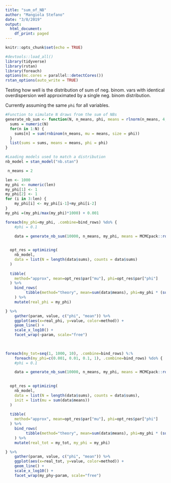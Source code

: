 ```yaml
---
title: "sum_of_NB"
author: "Mangiola Stefano"
date: "3/8/2019"
output:
  html_document:
    df_print: paged
---
```


```r
knitr::opts_chunk$set(echo = TRUE)

#devtools::load_all()
library(tidyverse)
library(rstan)
library(foreach)
options(mc.cores = parallel::detectCores())
rstan_options(auto_write = TRUE)
```

Testing how well is the distribution of sum of neg. binom. vars with identical overdispersion well approximated by a single neg. binom distribution.

Currently assuming the same `phi` for all variables. 

```r
#Function to simulate N draws from the sum of NBs
generate_nb_sum <- function(N, n_means, phi, means = rlnorm(n_means, 4, 2)) {
  sums = numeric(N)
  for(n in 1:N) {
    sums[n] = sum(rnbinom(n_means, mu = means, size = phi))
  }
  list(sums = sums, means = means, phi = phi)
}

#Loading models used to match a distribution
nb_model = stan_model("nb.stan")
```


```r
 n_means = 2

len <- 1000
my_phi <- numeric(len)
my_phi[1] <- 1
my_phi[2] <- 1
for (i in 3:len) { 
    my_phi[i] <- my_phi[i-1]+my_phi[i-2]
}
my_phi =(my_phi/max(my_phi)*1000) + 0.001

foreach(my_phi=my_phi, .combine=bind_rows) %do% {
	#phi = 0.1

	data = generate_nb_sum(10000, n_means, my_phi, means = MCMCpack::rdirichlet(1, c(100, 200)) * 2000)

	 
  opt_res = optimizing(
  	nb_model, 
  	data = list(N = length(data$sums), counts = data$sums)
  )
  
  tibble(
  	method="approx", mean=opt_res$par["mu"], phi=opt_res$par["phi"]
  ) %>%
  	bind_rows(
  		 tibble(method="theory", mean=sum(data$means), phi=my_phi * (sum(data$means) ^ 2) / sum(data$means ^ 2))
  	) %>% 
  	mutate(real_phi = my_phi)

} %>%
	gather(param, value, c("phi", "mean")) %>%
	ggplot(aes(x=real_phi, y=value, color=method)) + 
	geom_line() + 
	scale_x_log10() + 
	facet_wrap(~param, scale="free")
  
  
```

```r

foreach(my_tot=seq(1, 1000, 10), .combine=bind_rows) %:%
	foreach(my_phi=c(0.001, 0.01, 0.1, 1), .combine=bind_rows) %do% {
	#phi = 0.1

	data = generate_nb_sum(10000, n_means, my_phi, means = MCMCpack::rdirichlet(1, c(100, 200)) * my_tot)

	 
  opt_res = optimizing(
  	nb_model, 
  	data = list(N = length(data$sums), counts = data$sums),
  	init = list(mu = sum(data$means))
  )
  
  tibble(
  	method="approx", mean=opt_res$par["mu"], phi=opt_res$par["phi"]
  ) %>%
  	bind_rows(
  		 tibble(method="theory", mean=sum(data$means), phi=my_phi * (sum(data$means) ^ 2) / sum(data$means ^ 2))
  	) %>% 
  	mutate(real_tot = my_tot, my_phi = my_phi)

} %>%
	gather(param, value, c("phi", "mean")) %>%
	ggplot(aes(x=real_tot, y=value, color=method)) + 
	geom_line() + 
	scale_x_log10() + 
	facet_wrap(my_phy~param, scale="free")
  
  


```
